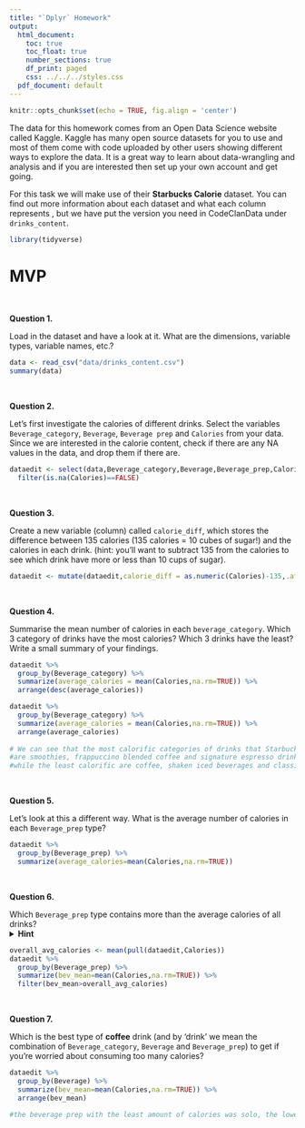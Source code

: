 ```yaml
---
title: "`Dplyr` Homework"
output:
  html_document:
    toc: true
    toc_float: true
    number_sections: true
    df_print: paged
    css: ../../../styles.css
  pdf_document: default
---
```



```r
knitr::opts_chunk$set(echo = TRUE, fig.align = 'center')
```


The data for this homework comes from an Open Data Science website called Kaggle. Kaggle has many open source datasets for you to use and most of them come with code uploaded by other users showing different ways to explore the data. It is a great way to learn about data-wrangling and analysis and if you are interested then set up your own account and get going. 

For this task we will make use of their **Starbucks Calorie** dataset. You can find out more information about each dataset and what each column represents \href{https://www.kaggle.com/starbucks/starbucks-menu}{https://www.kaggle.com/starbucks/starbucks-menu}, but we have put the version you need in CodeClanData under `drinks_content`. 


```r
library(tidyverse)
```

# MVP

<br>

**Question 1.**

Load in the dataset and have a look at it. What are the dimensions, variable types, variable names, etc.?

```r
data <- read_csv("data/drinks_content.csv")
summary(data)
```


<br>

**Question 2.**

Let's first investigate the calories of different drinks. Select the variables `Beverage_category`, `Beverage`, `Beverage prep` and `Calories` from your data. Since we are interested in the calorie content, check if there are any NA values in the data, and drop them if there are.   

```r
dataedit <- select(data,Beverage_category,Beverage,Beverage_prep,Calories) %>% 
  filter(is.na(Calories)==FALSE)

```


<br>


**Question 3.**

Create a new variable (column) called `calorie_diff`, which stores the difference between 135 calories (135 calories = 10 cubes of sugar!) and the calories in each drink.
(hint: you'll want to subtract 135 from the calories to see which drink have more or less than 10 cups of sugar).

```r
dataedit <- mutate(dataedit,calorie_diff = as.numeric(Calories)-135,.after = Calories)
```


<br>


**Question 4.**

Summarise the mean number of calories in each `beverage_category`.  Which 3 category of drinks have the most calories? Which 3 drinks have the least? Write a small summary of your findings.  

```r
dataedit %>% 
  group_by(Beverage_category) %>%  
  summarize(average_calories = mean(Calories,na.rm=TRUE)) %>% 
  arrange(desc(average_calories))

dataedit %>% 
  group_by(Beverage_category) %>%  
  summarize(average_calories = mean(Calories,na.rm=TRUE)) %>% 
  arrange(average_calories)
  
# We can see that the most calorific categories of drinks that Starbucks offer
#are smoothies, frappuccino blended coffee and signature espresso drinks
#while the least calorific are coffee, shaken iced beverages and classic espresso drinks
```


<br>


**Question 5.**

Let's look at this a different way. What is the average number of calories in each `Beverage_prep` type?  

```r
dataedit %>% 
  group_by(Beverage_prep) %>% 
  summarize(average_calories=mean(Calories,na.rm=TRUE))
```


<br>

**Question 6.**

Which `Beverage_prep` type contains more than the average calories of all drinks?   
<details>
<summary>**Hint**</summary>: to answer this, you'll have to first figure out what the average calories across all drinks are, and then use that as a filter for the grouped `Beverage_prep` data.
</details>

```r
overall_avg_calories <- mean(pull(dataedit,Calories))
dataedit %>% 
  group_by(Beverage_prep) %>% 
  summarize(bev_mean=mean(Calories,na.rm=TRUE)) %>% 
  filter(bev_mean>overall_avg_calories)
```


<br>

**Question 7.**

Which is the best type of **coffee** drink (and by 'drink' we mean the combination of `Beverage_category`, `Beverage` and `Beverage_prep`) to get if you're worried about consuming too many calories? 

```r
dataedit %>% 
  group_by(Beverage) %>% 
  summarize(bev_mean=mean(Calories,na.rm=TRUE)) %>% 
  arrange(bev_mean)

#the beverage prep with the least amount of calories was solo, the lowest calorie beverage category was Coffee and as shown above the lowest calorie beverage was Tazo Tea. So judging by the data a Solo Tazo Tea Coffee is what to go for if you are aiming at getting the lowest possible calorie drink. I will not be ordering this at my local Starbucks.
```


<br>








